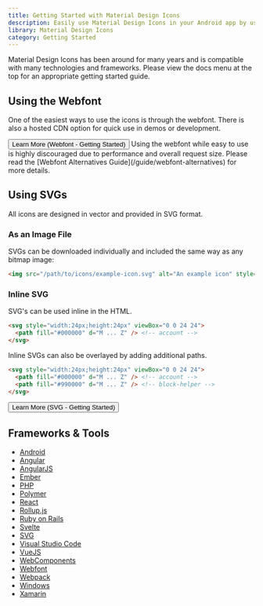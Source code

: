 ```yaml
---
title: Getting Started with Material Design Icons
description: Easily use Material Design Icons in your Android app by using a library or the raw SVGs.
library: Material Design Icons
category: Getting Started
---
```


<Note>
  Material Design Icons has been around for many years and is compatible with many technologies and frameworks. Please view the docs menu at the top for an appropriate getting started guide.
</Note>

## Using the Webfont

One of the easiest ways to use the icons is through the webfont. There is also a hosted CDN option for quick use in demos or development.

<Button href='./webfont' startIcon='mdi:language-html5'>
  Learn More (Webfont - Getting Started)
</Button>

<Note type='warning'>
  Using the webfont while easy to use is highly discouraged due to performance and overall request size. Please read the [Webfont Alternatives Guide](/guide/webfont-alternatives) for more details.
</Note>

## Using SVGs

All icons are designed in vector and provided in SVG format.

### As an Image File

SVGs can be downloaded individually and included the same way as any bitmap image:

```html
<img src="/path/to/icons/example-icon.svg" alt="An example icon" style="width:24px;height:24px" />
```

### Inline SVG

SVG's can be used inline in the HTML.

```html
<svg style="width:24px;height:24px" viewBox="0 0 24 24">
  <path fill="#000000" d="M ... Z" /> <!-- account -->
</svg>
```

Inline SVGs can also be overlayed by adding additional paths.

```html
<svg style="width:24px;height:24px" viewBox="0 0 24 24">
  <path fill="#000000" d="M ... Z" /> <!-- account -->
  <path fill="#990000" d="M ... Z" /> <!-- block-helper -->
</svg>
```

<Button href='./svg' startIcon='mdi:svg' variant='outlined'>
  Learn More (SVG - Getting Started)
</Button>

## Frameworks & Tools

- [Android](./android)
- [Angular](./angular)
- [AngularJS](./angularjs)
- [Ember](./ember)
- [PHP](./php)
- [Polymer](./polymer)
- [React](./react)
- [Rollup.js](./rollup)
- [Ruby on Rails](./ruby-on-rails)
- [Svelte](./svelte)
- [SVG](./svg)
- [Visual Studio Code](./visual-studio-code)
- [VueJS](./vuejs)
- [WebComponents](./webcomponent)
- [Webfont](./webfont)
- [Webpack](./webpack)
- [Windows](./windows)
- [Xamarin](./xamarin)

